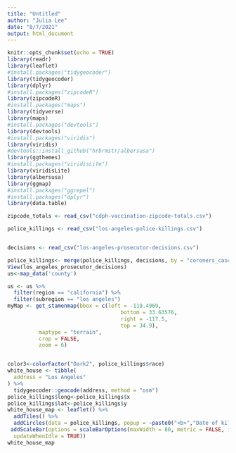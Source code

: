 ```yaml
---
title: "Untitled"
author: "Julia Lee"
date: "8/7/2021"
output: html_document
---
```


```r
knitr::opts_chunk$set(echo = TRUE)
library(readr)
library(leaflet)
#install.packages("tidygeocoder")
library(tidygeocoder)
library(dplyr)
#install.packages("zipcodeR")
library(zipcodeR)
#install.packages("maps")
library(tidyverse)
library(maps)
#install.packages("devtools")
library(devtools)
#install.packages("viridis")
library(viridis)
#devtools::install_github("hrbrmstr/albersusa")
library(ggthemes)
#install.packages("viridisLite")
library(viridisLite)
library(albersusa)
library(ggmap)
#install.packages("ggrepel")
#install.packages("dplyr")
library(data.table)
```

```r
zipcode_totals <- read_csv("cdph-vaccination-zipcode-totals.csv")

police_killings <- read_csv("los-angeles-police-killings.csv")


decisions <- read_csv("los-angeles-prosecutor-decisions.csv")

police_killings<- merge(police_killings, decisions, by = "coroners_case_number" )
View(los_angeles_prosecutor_decisions)
us<-map_data('county')

us <- us %>%
  filter(region == "california") %>%
  filter(subregion == "los angeles")
myMap <- get_stamenmap(bbox = c(left = -119.4969,
                                    bottom = 33.63576,
                                    right = -117.5,
                                    top = 34.9),
          maptype = "terrain", 
          crop = FALSE,
          zoom = 6)



```


```r



color3<-colorFactor("Dark2", police_killings$race)
white_house <- tibble(
  address = "Los Angeles"
) %>%
  tidygeocoder::geocode(address, method = "osm")
police_killings$long<-police_killings$x
police_killings$lat<-police_killings$y
white_house_map <- leaflet() %>% 
  addTiles() %>%
  addCircles(data = police_killings, popup = ~paste0("<b>","Date of killing: ",death_date.x, "</b></br>", "Race of person killed: ", race,"</b></br>","Cause of death: ", cause, "</b></br>","Prosecutor's decision: ", decision ), color = ~color3(race)) %>%
 addScaleBar(options = scaleBarOptions(maxWidth = 80, metric = FALSE, imperial = TRUE,
  updateWhenIdle = TRUE)) 
white_house_map
```

